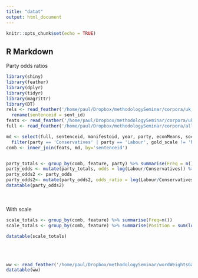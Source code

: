 ```yaml
---
title: "datat"
output: html_document
---
```


```r
knitr::opts_chunk$set(echo = TRUE)
```

## R Markdown

Party odds ratios

```r
library(shiny)
library(feather)
library(dplyr)
library(tidyr)
library(magrittr)
library(DT)
rels <- read_feather('/home/paul/Dropbox/methodologySeminar/corpora/uk_relations.feather') %>%
  rename(sentenceid = sent_id)
feats <- read_feather('/home/paul/Dropbox/methodologySeminar/corpora/uk_features.feather') %>% rename(sentenceid = sent_id)
full <- read_feather('/home/paul/Dropbox/methodologySeminar/corpora/all_uk.feather')

md <- select(full, sentenceid, manifestoid, year, party, econMeans, socialMeans, gold_scale) %>%
  filter(party == 'Conservatives' | party == 'Labour', gold_scale != 'Neither')
comb <- inner_join(feats, md, by='sentenceid')


party_totals <- group_by(comb, feature, party) %>% summarise(Freq = n()) %>% spread(party, Freq) %>% na.omit
party_odds <- mutate(party_totals, odds = log(Labour/Conservatives)) %>% arrange(desc(odds))
party_odds2 <- party_odds
party_odds2<- mutate(party_odds2, odds_ratio = log(Labour/Conservatives))
datatable(party_odds2)
```
\
\
With scale
```r
scale_totals <- group_by(comb, feature) %>% summarise(Freq=n())
scale_totals <- group_by(comb, feature) %>% summarise(Position = sum(log(socialMeans+3))) %>% filter(Position != 'NaN')

datatable(scale_totals)
```

\
\
```r
ww <- read_feather('/home/paul/Dropbox/methodologySeminar/wordWeightsGaussian.feather')
datatable(ww)
```
